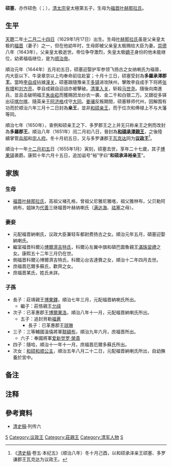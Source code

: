 {{Manchu name|[[爱新觉罗氏|爱新觉罗]]}}
'''硕塞'''，亦作硕色（{{lang-mnc|ᡧᠣᠰᡝ|v=Šose|a=Xose}}；{{bd|1629年|1月17日|1655年|1月12日|catIdx=S}}），[[清太宗|清太宗]]皇太極第五子，生母为[[福晋叶赫那拉氏_(清太宗)|福晋叶赫那拉氏]]。

==生平==

[[天聰|天聰]]二年[[十二月廿四|十二月二十四日]]（1629年1月17日）出生。生母[[福晋叶赫那拉氏_(清太宗)|叶赫那拉氏]]虽是父亲皇太极的[[福晋|福晋]]（妻子）之一，但在他幼年时，生母即被父亲皇太极赐给大臣为妻{{efn|生母那拉氏被赐给内大臣占·土谢图的时间不详。现代学者杨珍推测<ref>{{cite journal en
|quotes = 
|last = 
|first = 
|author = 杨珍
|coauthors = 
|date = 2012
|year = 
|month = 
|title = 《关于满文档案与清史研究的几点认识》
|journal = 故宫学刊
|volume = 
|issue = 2012年01期
|pages = 208
|publisher = 故宫博物院
|location = 北京市
|issn = 
|pmid = 
|doi = 
|bibcode = 
|oclc = 
|id = 
|url = http://www.cnki.com.cn/Article/CJFDTotal-GGXK201201012.htm
|language = Zh-hans
|format = 
|accessdate = 
|laysummary = 
|laysource = 
|laydate = 
|quote = 
|archive-date = 2019-06-15
|archive-url = https://web.archive.org/web/20190615124119/http://www.cnki.com.cn/Article/CJFDTotal-GGXK201201012.htm
|dead-url = no
}}</ref>，可能是天聪十年（1636年）皇太极接受皇帝尊号，建国号大清，改元崇德之前。}}。[[崇德|崇德]]八年（1643年），父亲皇太极逝世。帝位争夺激烈，失皇太极[[嫡子|嫡子]]身份{{efn|异母兄长[[豪格|豪格]]的生母与其生母皆为皇太极的福晋，但豪格嫡子身份无可动摇，亦参加帝位争夺。顺治六年，加封硕塞亲王时，指他与[[博洛|博洛]]、[[尼堪_(清朝宗室)|尼堪]]“皆不当在贵宠之列。兹以太祖孙故，加锡王爵。<ref>《清史稿·卷二百十九·列传六》</ref>”}}的他未能继位，幼弟福临继位，是为[[顺治帝|顺治帝]]。

順治元年（1644年）五月初五日，硕塞迎娶护军参领飞扬古之女纳喇氏为福晉，内大臣以下、牛录章京以上均奉命前往赴宴；十月十三日，硕塞受封為'''多羅承澤郡王'''。當時[[李自成|李自成]]拈據[[潼关|潼关]]，硕塞跟隨豫亲王[[多铎|多铎]]进攻陕州，擊敗李自成手下将將[[张有增|张有增]]和[[刘方亮|刘方亮]]，李自成親自迎战亦被擊破。[[清軍入关|清軍入关]]，斩殺[[马世尧|马世尧]]。隨後向南進兵，並且击破明福王[[朱由崧|朱由崧]]而獲赐团龙纱衣一袭、金二千和白银二万。又跟從多铎出征[[喀尔喀|喀尔喀]]、隨英亲王[[阿济格|阿济格]]戍守[[大同市|大同]]。[[姜瓖|姜瓖]]反叛期間，硕塞移师代州，因解围有功而於顺治六年三月十二日封為'''亲王'''，並非[[和硕亲王|和硕亲王]]，而于位次和俸禄上不与大藩等同。

順治七年（1650年），查例和硕亲王之下、多罗郡王之上并无只称亲王之例而改封為'''多羅郡王'''。順治八年（1651年）闰二月初八日，晉封為'''[[和碩承澤親王|和碩承澤親王]]'''，之後陸續掌管[[兵部|兵部]]和[[宗人府|宗人府]]。冬十月初五日，又与多罗谦郡王[[瓦克达|瓦克达]]同为'''[[议政王|议政王]]'''<ref>《[[清史稿|清史稿]]·卷五·本纪五》（顺治八年）冬十月己酉，以和硕承泽亲王硕塞、多罗谦郡王瓦克达为议政王。</ref>。

順治十一年[[十二月初五|十二月初五]]日（1655年1月）寅刻，硕塞去世，享年二十七歲，其子[[博果铎|博果铎]]袭爵。康熙十年六月十五日，追加谥号“裕”字曰“'''和硕承泽裕亲王'''”。

==家族==
===生母===

* [[福晋叶赫那拉氏_(清太宗)|福晋叶赫那拉氏]]，高祖父褚孔格，曾祖父尼雅尼雅喀，祖父雅林布，父贝勒阿纳布，姐妹为[[代善|代善]]三继福晋叶赫纳喇氏（[[满达海|满达海]]、[[祜塞|祜塞]]之母）。

===妻妾===

* 元配福晋納喇氏，议政大臣兼轻车都尉费扬古之女。順治元年五月，碩塞迎娶納喇氏。
* 繼室福晋科爾沁[[博爾濟吉特氏|博爾濟吉特氏]]，科爾沁左翼中旗和碩巴圖魯親王[[满珠习礼_(科尔沁)|滿珠習禮]]之女。康熙五十二年三月仍在世。
*側福晋科爾沁博爾濟吉特氏，科爾沁台吉達賚之女，順治十二年四月去世。
*庶福晋厄爾多蘇氏，歡齊之女。
*庶福晋某氏，姓氏未詳。

===子孫===
*長子：莊靖親王[[博果鐸|博果鐸]]，順治七年三月，元配福晋納喇氏所出。
**繼子：莊恪親王[[允祿|允祿]]
*次子：已革惠郡王[[博爾果洛|博爾果洛]]，順治八年十一月，元配福晋納喇氏所出。
**五子：追封貝勒[[福蒼|福蒼]]
***長子：已革惠郡王[[球琳|球琳]]
*三子：三等輔國溫僖將軍[[鞥額布|鞥額布]]，順治九年六月，庶福晋所出。
**六子：奉國將軍[[爱新觉罗·榮貴|爱新觉罗·榮貴]]
*四子：隨哈，順治十一年十一月，庶福晋厄爾多蘇氏所出。
*次女：[[和硕和顺公主|和硕和顺公主]]，順治五年八月二十二日，元配福晋納喇氏所出，自幼撫養於宮中。

== 备注 ==

{{notelist}}
== 注释 ==

{{Reflist|2}}

==參考資料==
*[[清史稿|清史稿]]·列传六

{{start box}}
{{s-hou|承澤裕親王世系||1628年|1月12日|1655年|清太宗世系}}
{{s-roy}}
{{s-before|從祖父和硕莊亲王[[舒爾哈齊|舒爾哈齊]]<br>（追封）}}
{{s-title|[[莊親王|承澤親王]]|任職期間:1644年－1655年}}
{{s-after|子和硕莊亲王[[博果鐸|博果鐸]]}}
{{end box}}

[[Category:清太宗皇子|5]]
[[Category:议政王|Category:议政王]]
[[Category:莊親王|Category:莊親王]]
[[Category:清军人物|Category:清军人物]]
[[Category:愛新覺羅氏|S]]